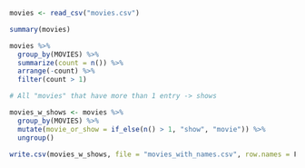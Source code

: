 ```r
movies <- read_csv("movies.csv")
```
```r
summary(movies)
```

```r
movies %>% 
  group_by(MOVIES) %>% 
  summarize(count = n()) %>% 
  arrange(-count) %>% 
  filter(count > 1)

# All "movies" that have more than 1 entry -> shows
```


```r
movies_w_shows <- movies %>% 
  group_by(MOVIES) %>% 
  mutate(movie_or_show = if_else(n() > 1, "show", "movie")) %>% 
  ungroup()
```

```r
write.csv(movies_w_shows, file = "movies_with_names.csv", row.names = F)
```


